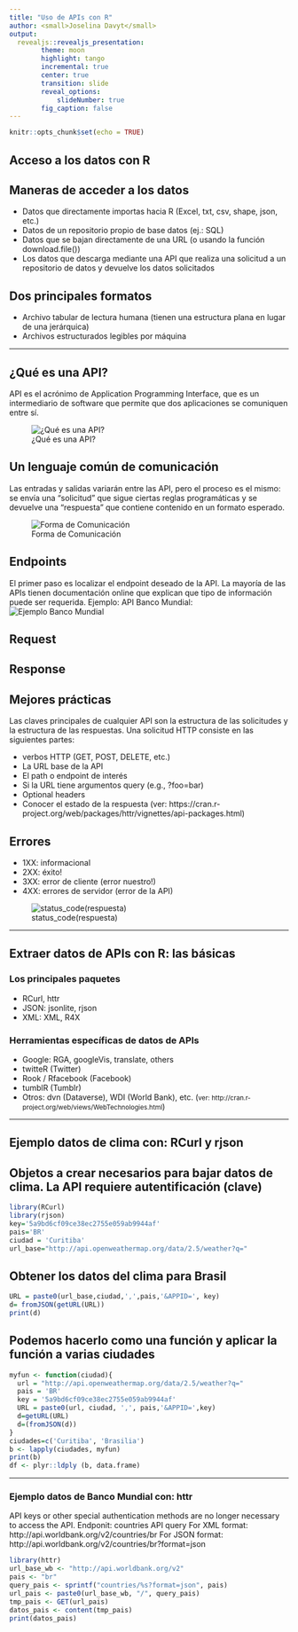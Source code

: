 ---
title: "Uso de APIs con R"
author: <small>Joselina Davyt</small>
output: 
  revealjs::revealjs_presentation:
        theme: moon
        highlight: tango
        incremental: true
        center: true
        transition: slide
        reveal_options:
            slideNumber: true
        fig_caption: false
---

```{r setup, include=FALSE}
knitr::opts_chunk$set(echo = TRUE)
```

<section><h1>Acceso a los datos con R</h1>

## Maneras de acceder a los datos

- Datos que directamente importas hacia R (Excel, txt, csv, shape, json, etc.)
- Datos de un repositorio propio de base datos (ej.: SQL)
- Datos que se bajan directamente de una URL (o usando la función download.file())
- Los datos que descarga mediante una API que realiza una solicitud a un repositorio de datos y devuelve los datos solicitados

## Dos principales formatos

- Archivo tabular de lectura humana (tienen una estructura plana en lugar de una jerárquica)
- Archivos estructurados legibles por máquina

</section>

---

<section><h1>¿Qué es una API?</h1>

API es el acrónimo de Application Programming Interface, que es un intermediario de software que permite que dos aplicaciones se comuniquen entre sí.


![¿Qué es una API?](figuras/Imagen1.png)


## Un lenguaje común de comunicación

Las entradas y salidas variarán entre las API, pero el proceso es el mismo: se envía una "solicitud" que sigue ciertas reglas programáticas y se devuelve una "respuesta" que contiene contenido en un formato esperado.

![Forma de Comunicación](figuras/apis.png)

## Endpoints
El primer paso es localizar el endpoint deseado de la API.
La mayoría de las APIs tienen documentación online que explican que tipo de información puede ser requerida.
Ejemplo: API Banco Mundial:
![Ejemplo Banco Mundial](figuras/bancoMundial.png)

## Request


## Response

## Mejores prácticas
Las claves principales de cualquier API son la estructura de las solicitudes y la estructura de las respuestas. Una solicitud HTTP consiste en las siguientes partes:

- verbos HTTP (GET, POST, DELETE, etc.)
- La URL base de la API
- El path o endpoint de interés
- Si la URL tiene argumentos query (e.g., ?foo=bar)
- Optional headers
- Conocer el estado de la respuesta
(ver: https://cran.r-project.org/web/packages/httr/vignettes/api-packages.html)

## Errores

- 1XX: informacional
- 2XX: éxito!
- 3XX: error de cliente (error nuestro!)
- 4XX: errores de servidor (error de la API)

![status_code(respuesta)](figuras/Imagen2.png)
</section>

---

<section><h1>Extraer datos de APIs con R: las básicas</h1>

### Los principales paquetes

- RCurl, httr
- JSON: jsonlite, rjson
- XML: XML, R4X

### Herramientas específicas de datos de APIs 

- Google: RGA, googleVis, translate, others
- twitteR (Twitter)
- Rook / Rfacebook (Facebook)
- tumblR (Tumblr)
- Otros: dvn (Dataverse), WDI (World Bank), etc. (<small>ver: http://cran.r-project.org/web/views/WebTechnologies.html</small>)

</section>

---

<section><h1>Ejemplo datos de clima con: RCurl y rjson</h1>

## Objetos a crear necesarios para bajar datos de clima. La API requiere autentificación (clave)
```{r}
library(RCurl)
library(rjson)
key='5a9bd6cf09ce38ec2755e059ab9944af'
pais='BR'
ciudad = 'Curitiba'
url_base="http://api.openweathermap.org/data/2.5/weather?q="
```
## Obtener los datos del clima para Brasil
```{r}
URL = paste0(url_base,ciudad,',',pais,'&APPID=', key)
d= fromJSON(getURL(URL))
print(d)
```

## Podemos hacerlo como una función y aplicar la función a varias ciudades
```{r}
myfun <- function(ciudad){
  url = "http://api.openweathermap.org/data/2.5/weather?q="
  pais = 'BR'
  key = '5a9bd6cf09ce38ec2755e059ab9944af'
  URL = paste0(url, ciudad, ',', pais,'&APPID=',key)
  d=getURL(URL)
  d=(fromJSON(d))
}
ciudades=c('Curitiba', 'Brasilia')
b <- lapply(ciudades, myfun)
print(b)
df <- plyr::ldply (b, data.frame)
```
---

<section><h1>Ejemplo datos de Banco Mundial con: httr</h1>

API keys or other special authentication methods are no longer necessary to access the API.
Endponit: countries API query
  For XML format: http://api.worldbank.org/v2/countries/br
  For JSON format: http://api.worldbank.org/v2/countries/br?format=json

```{r}
library(httr)
url_base_wb <- "http://api.worldbank.org/v2"
pais <- "br"
query_pais <- sprintf("countries/%s?format=json", pais)
url_pais <- paste0(url_base_wb, "/", query_pais)
tmp_pais <- GET(url_pais)
datos_pais <- content(tmp_pais)
print(datos_pais)
```
</section>